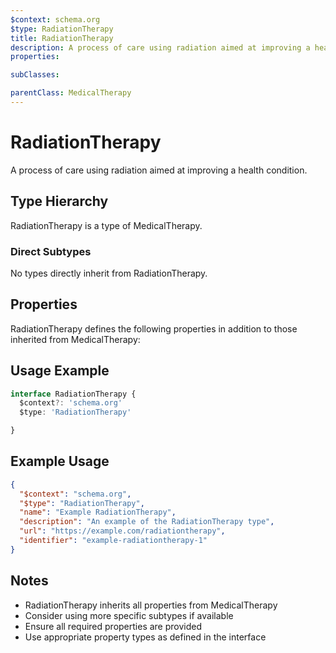 ```yaml
---
$context: schema.org
$type: RadiationTherapy
title: RadiationTherapy
description: A process of care using radiation aimed at improving a health condition.
properties:

subClasses:

parentClass: MedicalTherapy
---
```


# RadiationTherapy

A process of care using radiation aimed at improving a health condition.

## Type Hierarchy

RadiationTherapy is a type of MedicalTherapy.

### Direct Subtypes

No types directly inherit from RadiationTherapy.

## Properties

RadiationTherapy defines the following properties in addition to those inherited from MedicalTherapy:



## Usage Example

```typescript
interface RadiationTherapy {
  $context?: 'schema.org'
  $type: 'RadiationTherapy'

}
```

## Example Usage

```json
{
  "$context": "schema.org",
  "$type": "RadiationTherapy",
  "name": "Example RadiationTherapy",
  "description": "An example of the RadiationTherapy type",
  "url": "https://example.com/radiationtherapy",
  "identifier": "example-radiationtherapy-1"
}
```

## Notes

- RadiationTherapy inherits all properties from MedicalTherapy
- Consider using more specific subtypes if available
- Ensure all required properties are provided
- Use appropriate property types as defined in the interface
